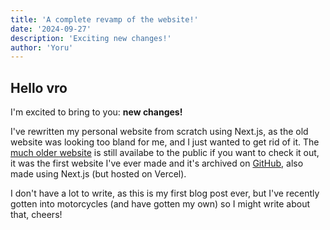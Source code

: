 ```yaml
---
title: 'A complete revamp of the website!'
date: '2024-09-27'
description: 'Exciting new changes!'
author: 'Yoru'
---
```


## Hello vro

I'm excited to bring to you: **new changes!**

I've rewritten my personal website from scratch using Next.js, as the old website was looking too bland for me, and I just wanted to get rid of it.
The [much older website](https://old.yorunoken.com) is still availabe to the public if you want to check it out, it was the first website I've ever made
and it's archived on [GitHub](https://github.com/yorunoken/personal-website), also made using Next.js (but hosted on Vercel).

I don't have a lot to write, as this is my first blog post ever, but I've recently gotten into motorcycles (and have gotten my own) so I might write about that, cheers!
